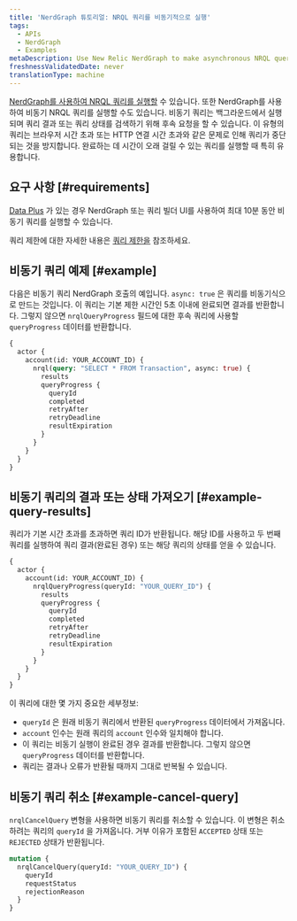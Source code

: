 ```yaml
---
title: 'NerdGraph 튜토리얼: NRQL 쿼리를 비동기적으로 실행'
tags:
  - APIs
  - NerdGraph
  - Examples
metaDescription: Use New Relic NerdGraph to make asynchronous NRQL queries that have longer query duration limits.
freshnessValidatedDate: never
translationType: machine
---
```


[NerdGraph를 사용하여 NRQL 쿼리를 실행할](/docs/apis/nerdgraph/examples/nerdgraph-nrql-tutorial) 수 있습니다. 또한 NerdGraph를 사용하여 비동기 NRQL 쿼리를 실행할 수도 있습니다. 비동기 쿼리는 백그라운드에서 실행되며 쿼리 결과 또는 쿼리 상태를 검색하기 위해 후속 요청을 할 수 있습니다. 이 유형의 쿼리는 브라우저 시간 초과 또는 HTTP 연결 시간 초과와 같은 문제로 인해 쿼리가 중단되는 것을 방지합니다. 완료하는 데 시간이 오래 걸릴 수 있는 쿼리를 실행할 때 특히 유용합니다.

## 요구 사항 [#requirements]

[Data Plus](/docs/accounts/accounts-billing/new-relic-one-pricing-billing/data-ingest-billing#data-plus) 가 있는 경우 NerdGraph 또는 쿼리 빌더 UI를 사용하여 최대 10분 동안 비동기 쿼리를 실행할 수 있습니다.

쿼리 제한에 대한 자세한 내용은 [쿼리 제한을](/docs/query-your-data/nrql-new-relic-query-language/get-started/rate-limits-nrql-queries/#query-duration) 참조하세요.

## 비동기 쿼리 예제 [#example]

다음은 비동기 쿼리 NerdGraph 호출의 예입니다. `async: true` 은 쿼리를 비동기식으로 만드는 것입니다. 이 쿼리는 기본 제한 시간인 5초 이내에 완료되면 결과를 반환합니다. 그렇지 않으면 `nrqlQueryProgress` 필드에 대한 후속 쿼리에 사용할 `queryProgress` 데이터를 반환합니다.

```graphql
{
  actor {
    account(id: YOUR_ACCOUNT_ID) {
      nrql(query: "SELECT * FROM Transaction", async: true) {
        results
        queryProgress {
          queryId
          completed
          retryAfter
          retryDeadline
          resultExpiration
        }
      }
    }
  }
}
```

## 비동기 쿼리의 결과 또는 상태 가져오기 [#example-query-results]

쿼리가 기본 시간 초과를 초과하면 쿼리 ID가 반환됩니다. 해당 ID를 사용하고 두 번째 쿼리를 실행하여 쿼리 결과(완료된 경우) 또는 해당 쿼리의 상태를 얻을 수 있습니다.

```graphql
{
  actor {
    account(id: YOUR_ACCOUNT_ID) {
      nrqlQueryProgress(queryId: "YOUR_QUERY_ID") {
        results
        queryProgress {
          queryId
          completed
          retryAfter
          retryDeadline
          resultExpiration
        }
      }
    }
  }
}
```

이 쿼리에 대한 몇 가지 중요한 세부정보:

* `queryId` 은 원래 비동기 쿼리에서 반환된 `queryProgress` 데이터에서 가져옵니다.
* `account` 인수는 원래 쿼리의 `account` 인수와 일치해야 합니다.
* 이 쿼리는 비동기 실행이 완료된 경우 결과를 반환합니다. 그렇지 않으면 `queryProgress` 데이터를 반환합니다.
* 쿼리는 결과나 오류가 반환될 때까지 그대로 반복될 수 있습니다.

## 비동기 쿼리 취소 [#example-cancel-query]

`nrqlCancelQuery` 변형을 사용하면 비동기 쿼리를 취소할 수 있습니다. 이 변형은 취소하려는 쿼리의 `queryId` 을 가져옵니다. 거부 이유가 포함된 `ACCEPTED` 상태 또는 `REJECTED` 상태가 반환됩니다.

```graphql
mutation {
  nrqlCancelQuery(queryId: "YOUR_QUERY_ID") {
    queryId
    requestStatus
    rejectionReason
  }
}
```
